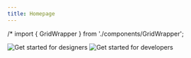 ```yaml
---
title: Homepage
---
```


/* import { GridWrapper } from './components/GridWrapper';

<FeatureTile
    href="/getting-started/designers"
    label="Start"
    title="Designing"
    margin="true">
<img src="homepage/images/getting-started-designers.png" alt="Get started for designers" />
</FeatureTile>
<FeatureTile
    href="/getting-started/developers"
    label="Start"
    title="Developing">
<img src="homepage/images/getting-started-developers.png" alt="Get started for developers" />
</FeatureTile>

